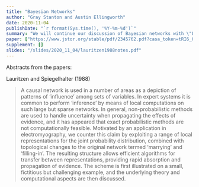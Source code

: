 ```yaml
---
title: "Bayesian Networks"
author: "Gray Stanton and Austin Ellingworth"
date: 2020-11-04
publishDate: "`r format(Sys.time(), '%Y-%m-%d')`"
summary: "We will continue our discussion of Bayesian networks with \"Local Computations with Probabilities on Graphical Structures and Their Application to Expert Systems\" (Lauritzen and Spiegelhalter, 1988)"
paper: ["https://www.jstor.org/stable/pdf/2345762.pdf?casa_token=tRI6_OZCw2QAAAAA:US0ljOnEpaGU4NBIBVTMJvey-_V4Ii3fHSL4mkX9LXPklDXQFA9YZDdDUdppWz5944qWVumaNWhrhohptaR3K_hRgMJTvjBtCdMkYdzwikD5uJB5viE"]
supplement: []
slides: "/slides/2020_11_04/lauritzen1988notes.pdf"
---
```


Abstracts from the papers:

Lauritzen and Spiegelhalter (1988)

> A causal network is used in a number of areas as a depiction of patterns of 'influence' among sets of variables. In expert systems it is common to perform 'inference' by means of local computations on such large but sparse networks. In general, non-probabilistic methods are used to handle uncertainty when propagating the effects of evidence, and it has appeared that exact probabilistic methods are not computationally feasible. Motivated by an application in electromyography, we counter this claim by exploiting a range of local representations for the joint probability distribution, combined with topological changes to the original network termed 'marrying' and 'filling-in'. The resulting structure allows efficient algorithms for transfer between representations, providing rapid absorption and propagation of evidence. The scheme is first illustrated on a small, fictitious but challenging example, and the underlying theory and computational aspects are then discussed.

